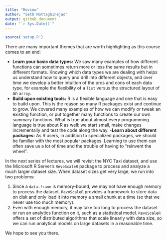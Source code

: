 ```yaml
---
title: "Review"
author: "Seth Mottaghinejad"
output: github_document
date: "`r Sys.Date()`"
---
```


```r
source('setup.R')
```

There are many important themes that are worth highlighting as this course comes to an end:

- **Learn your basic data types:** We saw many examples of how different functions can sometimes return more or less the same results but in different formats. Knowing which data types we are dealing with helps us understand how to query and drill into different objects, and over time we develop a better intuition of the pros and cons of each data type, for example the flexibility of a `list` versus the structured layout of an `array`.
- **Build upon existing tools:** R is a flexible language and one that is easy to build upon. This is the reason so many R packages exist and continue to grow. We covered many examples of how we can modify or tweak an existing function, or put together many functions to create our own summary functions. What is true about almost every programming language is true about R as well: we start small, make changes incrementally and test the code along the way.
-**Learn about different packages:** As R users, in addition to specialized packages, we should be familiar with the most popular packages. Learning to use them can often save us a lot of time and the trouble of having to "reinvent the wheel".

In the next series of lectures, we will revisit the NYC Taxi dataset, and use the Microsoft R Server's `RevoScaleR` package to process and analyze a much larger dataset size. When dataset sizes get very large, we run into two problems:

1. Since a `data.frame` is memory-bound, we may not have enough memory to process the dataset. `RevoScaleR` provides a framework to store data on disk and only load it into memory a small chunk at a time (so that we never use too much memory).
2. Even with enough memory, it may take too long to process the dataset or run an analytics function on it, such as a statistical model. `RevoScaleR` offers a set of distributed algorithms that scale linearly with data size, so we can run analytical models on large datasets in a reasonable time.

We hope to see you there.

